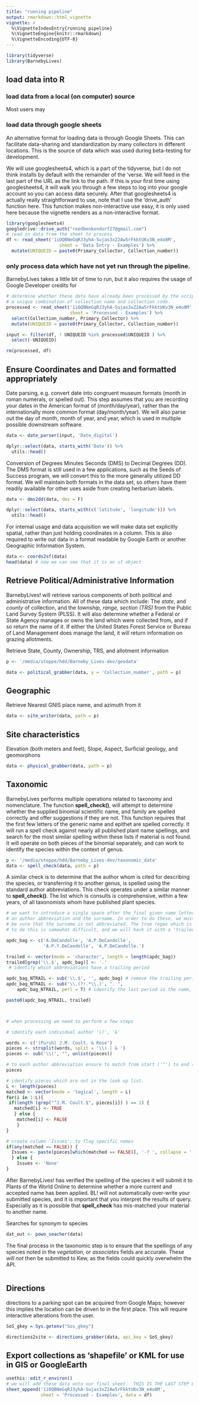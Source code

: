 ```yaml
---
title: "running pipeline"
output: rmarkdown::html_vignette
vignette: >
  %\VignetteIndexEntry{running pipeline}
  %\VignetteEngine{knitr::rmarkdown}
  %\VignetteEncoding{UTF-8}
---
```


```r
library(tidyverse)
library(BarnebyLives)
```


## load data into R

### load data from a local (on computer) source

Most users may 

### load data through google sheets

An alternative format for loading data is through Google Sheets. 
This can facilitate data-sharing and standardization by many collectors in different locations. 
This is the source of data which was used during beta-testing for development. 

We will use googlesheets4, which is a part of the tidyverse, but I do not think installs by default with the remainder of the 'verse. 
We will feed in the last part of the URL as the link to the path. 
If this is your first time using googlesheets4, it will walk you through a few steps to log into your google account so you can access data securely. 
After that googlesheets4 is actually really straightforward to use, note that I use the 'drive_auth' function here. 
This function makes non-interactive use easy, it is only used here because the vignette renders as a non-interactive format. 

```r

library(googlesheets4)
googledrive::drive_auth("reedbenkendorf27@gmail.com")
# read in data from the sheet to process
df <- read_sheet('1iOQBNeGqRJ3yhA-Sujas3xZ2Aw5rFkktUKv3N_e4o8M', 
                    sheet = 'Data Entry - Examples') %>% 
  mutate(UNIQUEID = paste0(Primary_Collector, Collection_number))

```


### only process data which have not yet run through the pipeline. 

BarnebyLives takes a little bit of time to run, but it also requires the usage of Google Developer credits for 

```r

# determine whether these data have already been processed by the script, using
# a unique combination of collection name and collection code. 
processed <- read_sheet('1iOQBNeGqRJ3yhA-Sujas3xZ2Aw5rFkktUKv3N_e4o8M',
                        sheet = 'Processed - Examples') %>% 
  select(Collection_number, Primary_Collector) %>% 
  mutate(UNIQUEID = paste0(Primary_Collector, Collection_number))

input <- filter(df, ! UNIQUEID %in% processed$UNIQUEID ) %>% 
  select(-UNIQUEID)

rm(processed, df)
```


## Ensure Coordinates and Dates and formatted appropriately

Date parsing, e.g. convert date into congruent museum formats (month in roman numerals, or spelled out).
This step assumes that you are recording your dates in the American format of (month/day/year), rather than the internationally more common format (day/month/year). We will also parse out the day of month, month of year, and year, which is used in multiple possible downstream software.

```r
data <- date_parser(input, 'Date_digital')

dplyr::select(data, starts_with('Date')) %>% 
  utils::head()
```

Conversion of Degrees Minutes Seconds (DMS) to Decimal Degrees (DD). 
The DMS format is still used in a few applications, such as the Seeds of Success program, we will convert this to the more generally utilized DD format. We will maintain both formats in the data set, so others have them readily available for other uses aside from creating herbarium labels. 

```r
data <- dms2dd(data, dms = F)

dplyr::select(data, starts_with(c('latitude', 'longitude'))) %>% 
  utils::head()
```

For internal usage and data acquisition we will make data set explicitly spatial, rather than just holding coordinates in a column. 
This is also required to write out data in a format readable by Google Earth or another Geographic Information System. 

```r
data <- coords2sf(data)
head(data) # now we can see that it is an sf object
```


## Retrieve Political/Administrative Information

BarnebyLives! will retrieve various components of both political and administrative information. All of these data which include: The *state*, and *county* of collection, and the *township, range, section (TRS)* from the Public Land Survey System (PLSS). 
It will also determine whether a Federal or State Agency manages or owns the land which were collected from, and if so return the name of it. 
If either the United States Forest Service or Bureau of Land Management does manage the land, it will return information on grazing allotments.

Retrieve State, County, Ownership, TRS, and allotment information
```r
p <- '/media/steppe/hdd/Barneby_Lives-dev/geodata'

data <- political_grabber(data, y = 'Collection_number', path = p)
```

## Geographic

Retrieve Nearest GNIS place name, and azimuth from it
```r
data <- site_writer(data, path = p)
```

## Site characteristics

Elevation (both meters and feet), Slope, Aspect, Surficial geology, and geomorphons

```r
data <- physical_grabber(data, path = p)
```

## Taxonomic

BarnebyLives performs multiple operations related to taxonomy and nomenclature. The function **spell_check()**, will attempt to determine whether the supplied binomial scientific name, and family are spelled correctly and offer suggestions if they are not. 
This function requires that the first few letters of the generic name and epithet are spelled correctly. It will run a spell check against nearly all published plant name spellings, and search for the most similar spelling within these lists if material is not found. 
It will operate on both pieces of the binomial separately, and can work to identify the species within the context of genus. 

```r
p <- '/media/steppe/hdd/Barneby_Lives-dev/taxonomic_data'
data <- spell_check(data, path = p)
```

A similar check is to determine that the author whom is cited for describing the species, or transferring it to another genus, is spelled using the standard author abbreviations.
This check operates under a similar manner to **spell_check()**.
The list which is consults *is* comprehensive, within a few years, of all taxonomists whom have published plant species. 

```r

# we want to introduce a single space after the final given name letter of
# an author abbreviation and the surname. In order to do these, we must 
# be sure that the surname is not abbreviated. The true regex which is required
# to do this is somewhat difficult, and we will hack it with a 'trailed' variable

apdc_bag <- c('A.DeCandolle', 'A.P.DeCandolle',  
              'A.P.Y.DeCandolle', 'A.P.DeCandolle.')

trailed <- vector(mode = 'character', length = length(apdc_bag))
trailed[grep('\\.$', apdc_bag)] <- '.'
 # identify which abbreviations have a trailing period

apdc_bag_NTRAIL <- sub('\\.$', '', apdc_bag) # remove the trailing periods
apdc_bag_NTRAIL <- sub('\\.(?!.*\\.)', ". ", 
    apdc_bag_NTRAIL, perl = T) # identify the last period in the name, and add a space after it

paste0(apdc_bag_NTRAIL, trailed)



# when processing we need to perform a few steps

# identify each individual author '()', '&'

words <- c('(Pursh) J.M. Coult. & Rose')
pieces <- strsplit(words, split = '\\) | & ')
pieces <- sub('\\(', "", unlist(pieces))

# to each author abbreviation ensure to match from start ('^') to end ($) of string.
pieces

# identify pieces which are not in the look up list.
L <- length(pieces)
matched <- vector(mode = 'logical', length = L)
for(i in 1:L){
 if(length (grep("^J.M. Coult.$", pieces[i]) ) == 1) {
   matched[i] <- TRUE
   } else {
    matched[i] <- FALSE
    }
}

# create column 'Issues'; to flag specific names
if(any(matched == FALSE)) {
  Issues <- paste(pieces[which(matched == FALSE)], '-? ', collapse = '')
  } else {
    Issues <- 'None'
}

```

After BarnebyLives! has verified the spelling of the species it will submit it to Plants of the World Online to determine whether a more current and accepted name has been applied. 
BL! will not automatically over-write your submitted species, and it is important that you interpret the results of query.
Especially as it is possible that **spell_check** has mis-matched your material to another name. 

Searches for synonym to species
```r
dat_out <- powo_seacher(data)
```

The final process in the taxonomic step is to ensure that the spellings of any species noted in the *vegetation*, or *associates* fields are accurate. These *will not* then be submitted to Kew, as the fields could quickly overwhelm the API. 

```r

```


## Directions

directions to a parking spot can be acquired from Google Maps; however this implies the location can be driven to in the first place. 
This will require interactive alterations from the user.

```r
SoS_gkey = Sys.getenv("Sos_gkey")

directions2site <- directions_grabber(data, api_key = SoS_gkey)
```


## Export collections as 'shapefile' or KML for use in GIS or GoogleEarth

```r
usethis::edit_r_environ()
# we will add these data onto our final sheet.  THIS IS THE LAST STEP OF THIS TUTORIAL
sheet_append('1iOQBNeGqRJ3yhA-Sujas3xZ2Aw5rFkktUKv3N_e4o8M', 
             sheet = 'Processed - Examples', data = df) 

```


```r

```


